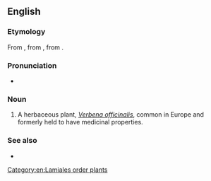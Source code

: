 ==English==
{{rfi|en}}

===Etymology===
From {{etyl|xno|en}}, from {{etyl|fro|en}} {{m|fro|verveine}}, from {{etyl|la|en}} {{m|la|verbena}}.

===Pronunciation===
* {{IPA|/vɜːveɪn/|lang=en}}

===Noun===
{{en-noun}}

# A herbaceous plant, ''[[Verbena officinalis]]'', common in Europe and formerly held to have medicinal properties.

===See also===
* {{l|en|verbena}}

[[Category:en:Lamiales order plants]]